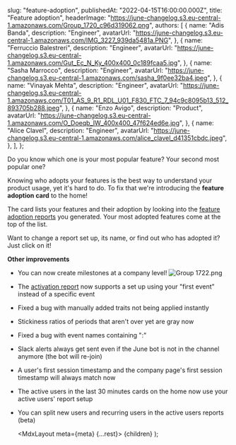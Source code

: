 
  slug: "feature-adoption",
  publishedAt: "2022-04-15T16:00:00.000Z",
  title: "Feature adoption",
  headerImage:
    "https://june-changelog.s3.eu-central-1.amazonaws.com/Group_1720_c96d319062.png",
  authors: [
    {
      name: "Adis Banda",
      description: "Engineer",
      avatarUrl:
        "https://june-changelog.s3.eu-central-1.amazonaws.com/IMG_3227_939da5481a.PNG",
    },
    {
      name: "Ferruccio Balestreri",
      description: "Engineer",
      avatarUrl:
        "https://june-changelog.s3.eu-central-1.amazonaws.com/Gut_Ec_N_Ky_400x400_0c189fcaa5.jpg",
    },
    {
      name: "Sasha Marrocco",
      description: "Engineer",
      avatarUrl:
        "https://june-changelog.s3.eu-central-1.amazonaws.com/sasha_9f0ee32ba4.jpeg",
    },
    {
      name: "Vinayak Mehta",
      description: "Engineer",
      avatarUrl:
        "https://june-changelog.s3.eu-central-1.amazonaws.com/T01_AS_9_R1_RDL_U01_F830_FTC_7_94c9c8095b13_512_893705b288.jpeg",
    },
    {
      name: "Enzo Avigo",
      description: "Product",
      avatarUrl:
        "https://june-changelog.s3.eu-central-1.amazonaws.com/O_Doeqb_IW_400x400_47f624ed6e.jpg",
    },
    {
      name: "Alice Clavel",
      description: "Engineer",
      avatarUrl:
        "https://june-changelog.s3.eu-central-1.amazonaws.com/alice_clavel_d41351cbdc.jpeg",
    },
  ],
};

Do you know which one is your most popular feature? Your second most popular one?

Knowing who adopts your features is the best way to understand your product usage, yet it's hard to do.
To fix that we're introducing the **feature adoption card** to the home!

The card lists your features and their adoption by looking into the [feature adoption reports](https://www.june.so/templates/feature-usage) you generated. Your most adopted features come at the top of the list.

Want to change a report set up, its name, or find out who has adopted it? Just click on it!

**Other improvements**

- You can now create milestones at a company level!
  ![Group 1722.png](https://june-changelog.s3.eu-central-1.amazonaws.com/Group_1722_1eb766c1af.png)
- The [activation report](https://www.june.so/templates/activation) now supports a set up using your "first event” instead of a specific event
- Fixed a bug with manually added traits not being applied instantly
- Stickiness ratios of periods that aren't over yet are gray now
- Fixed a bug with event names containing ":"
- Slack alerts always get sent even if the June bot is not in the channel anymore (the bot will re-join)
- A user's first session timestamp and the company page's first session timestamp will always match now
- The active users in the last 30 minutes cards on the home now use your active users' report setup
- You can split new users and recurring users in the active users reports (beta)

  <MdxLayout meta={meta} {...rest}>
    {children}
  </MdxLayout>
);
